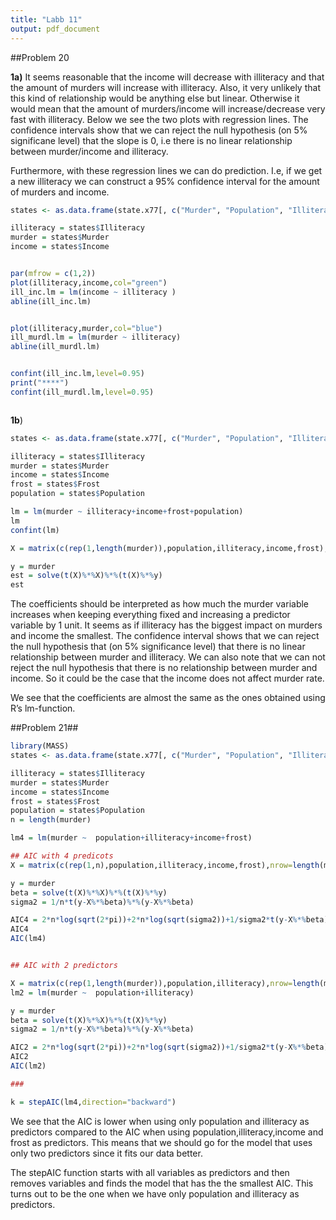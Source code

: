 ```yaml
---
title: "Labb 11"
output: pdf_document
---
```



##Problem 20

**1a)**
It seems reasonable that the income will decrease with illiteracy and that the amount of murders will increase with illiteracy. Also, it very unlikely that this kind of relationship would be anything else but linear. Otherwise it would mean that the amount of murders/income will increase/decrease very fast with illiteracy. Below we see the two plots with regression lines. The confidence intervals show that we can reject the null hypothesis (on 5% significane level) that the slope is 0, i.e there is no linear relationship between murder/income and illiteracy.

Furthermore, with these regression lines we can do prediction. I.e, if we get a new illiteracy we can construct a 95% confidence interval for the amount of murders and income.
```r
states <- as.data.frame(state.x77[, c("Murder", "Population", "Illiteracy", "Income", "Frost")])

illiteracy = states$Illiteracy
murder = states$Murder
income = states$Income


par(mfrow = c(1,2))
plot(illiteracy,income,col="green")
ill_inc.lm = lm(income ~ illiteracy )
abline(ill_inc.lm)


plot(illiteracy,murder,col="blue")
ill_murdl.lm = lm(murder ~ illiteracy)
abline(ill_murdl.lm)


confint(ill_inc.lm,level=0.95)
print("****")
confint(ill_murdl.lm,level=0.95)



```

**1b**)

```r
states <- as.data.frame(state.x77[, c("Murder", "Population", "Illiteracy", "Income", "Frost")])

illiteracy = states$Illiteracy
murder = states$Murder
income = states$Income
frost = states$Frost
population = states$Population

lm = lm(murder ~ illiteracy+income+frost+population)
lm
confint(lm)

X = matrix(c(rep(1,length(murder)),population,illiteracy,income,frost),nrow=length(murder))

y = murder
est = solve(t(X)%*%X)%*%(t(X)%*%y)
est

```
The coefficients should be interpreted as how much the murder variable increases when keeping everything fixed and increasing a predictor variable by 1 unit. It seems as if illiteracy has the biggest impact on murders and income the smallest. The confidence interval shows that we can reject the null hypothesis that (on 5% significance level) that there is no linear relationship between murder and illiteracy. We can also note that we can not reject the null hypothesis that there is no relationship between murder and income. So it could be the case that the income does not affect murder rate.

We see that the coefficients are almost the same as the ones obtained using R's lm-function.


##Problem 21##

```r
library(MASS)
states <- as.data.frame(state.x77[, c("Murder", "Population", "Illiteracy", "Income", "Frost")])

illiteracy = states$Illiteracy
murder = states$Murder
income = states$Income
frost = states$Frost
population = states$Population
n = length(murder)

lm4 = lm(murder ~  population+illiteracy+income+frost)

## AIC with 4 predicots
X = matrix(c(rep(1,n),population,illiteracy,income,frost),nrow=length(murder))

y = murder
beta = solve(t(X)%*%X)%*%(t(X)%*%y)
sigma2 = 1/n*t(y-X%*%beta)%*%(y-X%*%beta)

AIC4 = 2*n*log(sqrt(2*pi))+2*n*log(sqrt(sigma2))+1/sigma2*t(y-X%*%beta)%*%(y-X%*%beta)+2*(5+1)
AIC4
AIC(lm4)


## AIC with 2 predictors

X = matrix(c(rep(1,length(murder)),population,illiteracy),nrow=length(murder))
lm2 = lm(murder ~  population+illiteracy)

y = murder
beta = solve(t(X)%*%X)%*%(t(X)%*%y)
sigma2 = 1/n*t(y-X%*%beta)%*%(y-X%*%beta)

AIC2 = 2*n*log(sqrt(2*pi))+2*n*log(sqrt(sigma2))+1/sigma2*t(y-X%*%beta)%*%(y-X%*%beta)+2*(3+1)
AIC2
AIC(lm2)

###

k = stepAIC(lm4,direction="backward")

```

We see that the AIC is lower when using only population and illiteracy as predictors compared to the AIC when using population,illiteracy,income and frost as predictors. This means that we should go for the model that uses only two predictors since it fits our data better.

The stepAIC function starts with all variables as predictors and then removes variables and finds the model that has the the smallest AIC. This turns out to be the one when we have only population and illiteracy as predictors.